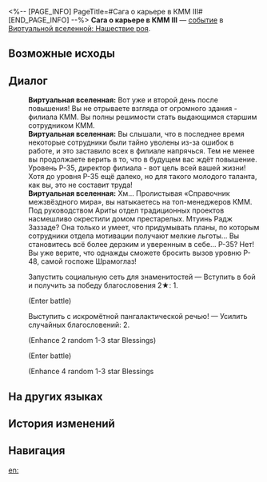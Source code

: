 <%-- [PAGE_INFO]
PageTitle=#Сага о карьере в КММ III#
[END_PAGE_INFO] --%>
{{Дополнить}}
{{ВВ Событие Инфобокс
|id                 = 14201-2
|Название           = 
|Изображение        = Событие ВВ КММ.png
|Испытание_в_вв     = 
|Испытание_в_рое    = Неизвестно
|Испытание_в_зиш    = 
|Испытание_в_рв     = 
|Испытание_в_облнеп = 
|Требования         = 
|Пред               = 
|След               = 
|Упоминания         = 
|Порядок            = 029
|Порядок_рв         = 
}}
'''Сага о карьере в КММ III''' — [[Виртуальная вселенная/События|событие]] в [[Виртуальная вселенная: Нашествие роя|Виртуальной вселенной: Нашествие роя]].

==Возможные исходы==
{{Возможные исходы
|Выбор_1 = Вы хотите одолеть крупную рыбу!
|Результат_1 = Получить за победу в бою благословения 3★: 1.
|Путь_1   = Разрушение

|Выбор_2 = Вспомнить секреты межзвёздного успеха...
|Результат_2 = Усилить случайных благословений: 4.
|Путь_2   = Память

|Выбор_3 = Запустить социальную сеть для знаменитостей
|Результат_3 = Вступить в бой и получить за победу благословения 2★: 1.

|Выбор_4 = Выступить с искромётной пангалактической речью!
|Результат_4 = Усилить случайных благословений: 2.
}}

==Диалог==
{{Диалог Начало}}
:'''Виртуальная вселенная:''' Вот уже и второй день после повышения! Вы не отрываете взгляда от огромного здания - филиала КММ. Вы полны решимости стать выдающимся старшим сотрудником КММ.
:'''Виртуальная вселенная:''' Вы слышали, что в последнее время некоторые сотрудники были тайно уволены из-за ошибок в работе, и это заставило всех в филиале напрячься. Тем не менее вы продолжаете верить в то, что в будущем вас ждёт повышение. Уровень P-35, директор филиала - вот цель всей вашей жизни! Хотя до уровня P-35 ещё далеко, но для такого молодого таланта, как вы, это не составит труда!
:'''Виртуальная вселенная:''' Хм... Пролистывая «Справочник межзвёздного мира», вы натыкаетесь на топ-менеджеров КММ. Под руководством Ариты отдел традиционных проектов насмешливо окрестили домом престарелых. Мтуинь Радж Заззаде? Она только и умеет, что придумывать планы, по которым сотрудники отдела мотивации получают мелкие льготы... Вы становитесь всё более дерзким и уверенным в себе... P-35? Нет! Вы уже верите, что однажды сможете бросить вызов уровню P-48, самой госпоже Шрамоглаз!
:{{Диалог|Звезда}} Запустить социальную сеть для знаменитостей &mdash; Вступить в бой и получить за победу благословения 2★: 1.
:;(Enter battle)
::{{Список врагов|mode=sent|Солдат Среброгривых Стражей*3/-25% НР}}
:{{Диалог|Звезда}} Выступить с искромётной пангалактической речью! &mdash; Усилить случайных благословений: 2.
:;(Enhance 2 random 1-3 star Blessings)
:{{SU Special Dialogue|Разрушение|Вы хотите одолеть крупную рыбу!|Получить за победу в бою благословения 3★: 1.}}
:;(Enter battle)
::{{Список врагов|mode=sent|Сварог*1/-25% НР}}
:{{SU Special Dialogue|Память|Вспомнить секреты межзвёздного успеха...|Усилить случайных благословений: 4.}}
:;(Enhance 4 random 1-3 star Blessings
{{Диалог Конец}}

==На других языках==
{{На других языках
|en   = The IPC Promotion Saga (III)
|zhs  = 星际和平公司「升职记」（其三）
|zht  = 星際和平公司「升職記」（其三）
|ja   = スターピースカンパニー「{{Rubi|昇進記|しょうしんき}}」（3）
|ko   = 스타피스 컴퍼니 「승진기」 (3)
|es   = La saga del ascenso de la Corporación III
|fr   = Saga de la CPI (III)
|ru   = Сага о карьере в КММ III
|th   = "บันทึกการเลื่อนตำแหน่ง" องค์กรสันติภาพแห่งดวงดาว (3)
|vi   = Công Ty Hành Tinh Hòa Bình "Nhật Ký Thăng Chức" 3
|de   = Die IFK-Beförderungsgeschichte (Teil 3)
|id   = Kisah Promosi IPC (3)
|pt   = A Saga de Promoção da CPI (III)
}}

==История изменений==
{{История изменений|3.5}}

==Навигация==
{{События ВВ Навбокс}}

[[en:]]